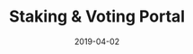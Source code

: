 ---
title: Staking & Voting Portal
category: Project
status: publish
date: 2019-04-02
slug: The official portal where IOTX token-holders can stake and vote for IoTeX Delegates
website: https://member.iotex.io
twitter:
logo: /img/Staking & Voting Portal.png
featured_img: https://wp.gcap1.iotex.io/wp-content/uploads/2020/09/iotex-member-portal-header.png
telegram:
---